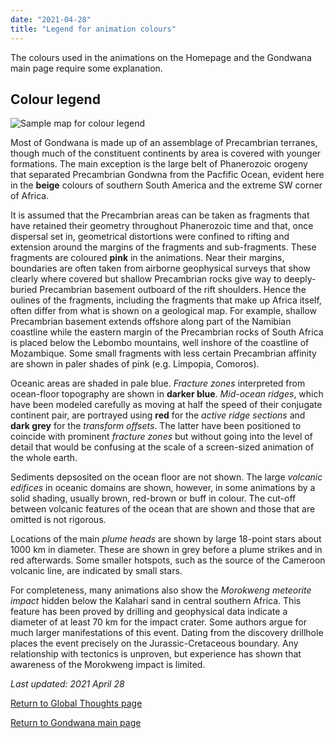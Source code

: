 ```yaml
---
date: "2021-04-28"
title: "Legend for animation colours"
---
```


The colours used in the animations on the Homepage and the Gondwana main page require some explanation.

## Colour legend

![Sample map for colour legend](http://www.reeves.nl/upload/colour-legend.jpg)

Most of Gondwana is made up of an assemblage of Precambrian terranes, though much of the constituent continents by area is covered with younger formations. The main exception is the large belt of Phanerozoic orogeny
that separated Precambrian Gondwna from the Pacfific Ocean, evident here in the **beige** colours of southern South America and the extreme SW corner of Africa. 

It is assumed that the Precambrian areas can be taken as fragments that have retained their geometry throughout Phanerozoic time
 and that, once dispersal set in, geometrical distortions were confined to rifting and extension around the margins of the fragments and sub-fragments. These fragments are coloured **pink** in the animations.
 Near their margins, boundaries are often taken from airborne geophysical surveys that show clearly where covered but shallow Precambrian rocks give way to deeply-buried Precambrian
 basement
 outboard of the rift shoulders. Hence the oulines of the fragments, including the fragments that make up Africa itself, often differ from what is shown on a geological map. For example, shallow
 Precambrian basement extends offshore along part of the Namibian coastline while the eastern margin of the Precambrian rocks of South Africa is placed below the Lebombo mountains, well inshore of
 the coastline of Mozambique. Some small fragments with less certain Precambrian affinity are shown in paler shades of pink (e.g. Limpopia, Comoros).
 
 Oceanic areas are shaded in pale blue.  *Fracture zones* interpreted from ocean-floor topography are shown in **darker blue**. *Mid-ocean ridges*, which have been modeled carefully
 as moving at half the speed of their conjugate continent pair, are portrayed using **red** for the *active ridge sections* and **dark grey** for the *transform offsets*.  The latter have been 
 positioned to coincide with prominent *fracture zones* but without going into the level of detail that would be confusing at the scale of a screen-sized animation of the whole earth.
 
 Sediments depsosited on the ocean floor are not shown.  The large *volcanic edifices* in oceanic domains are shown, however, in some animations by a solid shading, usually brown, red-brown or buff in colour.
 The cut-off between volcanic features of the ocean that are shown and those that are omitted is not rigorous.
 
 Locations of the main *plume heads* are shown by large 18-point stars about 1000 km in diameter. These are shown in grey before a plume strikes and in red afterwards. Some smaller hotspots,
 such as the source of the Cameroon volcanic line, are indicated by small stars.
 
 For completeness, many animations also show the *Morokweng meteorite impact* hidden below the Kalahari sand in central southern Africa. This feature has been proved by drilling and
 geophysical data indicate a diameter of at least 70 km for the impact crater.  Some authors argue for much larger manifestations of this event.  Dating from the discovery drillhole places the event precisely
 on the Jurassic-Cretaceous boundary. Any relationship with tectonics is unproven, but experience has shown that awareness of the Morokweng impact is limited.
 
 
 *Last updated: 2021 April 28*

 [Return to Global Thoughts page](../other-material)
 
 
 [Return to Gondwana main page](../../gondwana)

